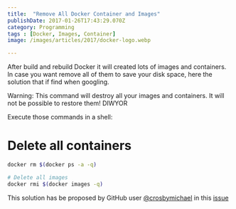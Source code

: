 ```yaml
---
title:  "Remove All Docker Container and Images"
publishDate: 2017-01-26T17:43:29.070Z
category: Programming
tags : [Docker, Images, Container]
image: /images/articles/2017/docker-logo.webp

---
```

After build and rebuild Docker it will created lots of images and containers. In case you want remove all of them to save your disk space, here the solution that if find when googling.

Warning: This command will destroy all your images and containers. It will not be possible to restore them! DIWYOR

Execute those commands in a shell:

# Delete all containers
```bash
docker rm $(docker ps -a -q)

# Delete all images
docker rmi $(docker images -q)
```

This solution has be proposed by GitHub user [@crosbymichael][crosbymichael] in this [issue][github-issue]

[crosbymichael]: https://github.com/crosbymichael
[github-issue]:https://github.com/dotcloud/docker/issues/928#issuecomment-23538307
